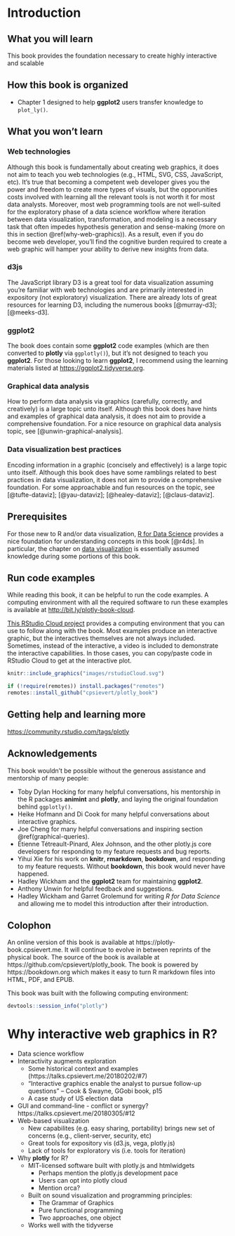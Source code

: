 # Introduction

## What you will learn

This book provides the foundation necessary to create highly interactive and scalable 

## How this book is organized

* Chapter 1 designed to help **ggplot2** users transfer knowledge to `plot_ly()`. 

## What you won't learn

### Web technologies

Although this book is fundamentally about creating web graphics, it does not aim to teach you web technologies (e.g., HTML, SVG, CSS, JavaScript, etc). It's true that becoming a competent web developer gives you the power and freedom to create more types of visuals, but the opporunities costs involved with learning all the relevant tools is not worth it for most data analysts. Moreover, most web programming tools are not well-suited for the exploratory phase of a data science workflow where iteration between data visualization, transformation, and modeling is a necessary task that often impedes hypothesis generation and sense-making (more on this in section \@ref(why-web-graphics)). As a result, even if you do become web developer, you'll find the cognitive burden required to create a web graphic will hamper your ability to derive new insights from data. 

### d3js

The JavaScript library D3 is a great tool for data visualization assuming you're familiar with web technologies and are primarily interested in expository (not exploratory) visualization. There are already lots of great resources for learning D3, including the numerous books [@murray-d3]; [@meeks-d3].

### ggplot2

The book does contain some **ggplot2** code examples (which are then converted to **plotly** via `ggplotly()`), but it's not designed to teach you **ggplot2**. For those looking to learn **ggplot2**, I recommend using the learning materials listed at <https://ggplot2.tidyverse.org>.

### Graphical data analysis

How to perform data analysis via graphics (carefully, correctly, and creatively) is a large topic unto itself. Although this book does have hints and examples of graphical data analysis, it does not aim to provide a comprehensive foundation. For a nice resource on graphical data analysis topic, see [@unwin-graphical-analysis].

### Data visualization best practices

Encoding information in a graphic (concisely and effectively) is a large topic unto itself. Although this book does have some ramblings related to best practices in data visualization, it does not aim to provide a comprehensive foundation. For some approachable and fun resources on the topic, see [@tufte-dataviz]; [@yau-dataviz]; [@healey-dataviz]; [@claus-dataviz].

## Prerequisites

For those new to R and/or data visualization, [R for Data Science](https://r4ds.had.co.nz/) provides a nice foundation for understanding concepts in this book [@r4ds]. In particular, the chapter on [data visualization](https://r4ds.had.co.nz/data-visualisation.html) is essentially assumed knowledge during some portions of this book.

## Run code examples

While reading this book, it can be helpful to run the code examples. A computing environment with all the required software to run these examples is available at <http://bit.ly/plotly-book-cloud>. 

[This RStudio Cloud project](https://rstudio.cloud/project/156701) provides a computing environment that you can use to follow along with the book. Most examples produce an interactive graphic, but the interactives themselves are not always included. Sometimes, instead of the interactive, a video is included to demonstrate the interactive capabilities. In those cases, you can copy/paste code in RStudio Cloud to get at the interactive plot.

```r
knitr::include_graphics("images/rstudioCloud.svg")
```

```r
if (!require(remotes)) install.packages("remotes")
remotes::install_github("cpsievert/plotly_book")
```

## Getting help and learning more

<https://community.rstudio.com/tags/plotly>


## Acknowledgements

This book wouldn't be possible without the generous assistance and mentorship of many people:

* Toby Dylan Hocking for many helpful conversations, his mentorship in the R packages **animint** and **plotly**, and laying the original foundation behind `ggplotly()`.
* Heike Hofmann and Di Cook for many helpful conversations about interactive graphics.
* Joe Cheng for many helpful conversations and inspiring section \@ref(graphical-queries).
* Étienne Tétreault-Pinard, Alex Johnson, and the other plotly.js core developers for responding to my feature requests and bug reports.
* Yihui Xie for his work on **knitr**, **rmarkdown**, **bookdown**, and responding to my feature requests. Without **bookdown**, this book would never have happened.
* Hadley Wickham and the **ggplot2** team for maintaining **ggplot2**.
* Anthony Unwin for helpful feedback and suggestions.
* Hadley Wickham and Garret Grolemund for writing _R for Data Science_ and allowing me to model this introduction after their introduction. 


## Colophon

An online version of this book is available at https://plotly-book.cpsievert.me. It will continue to evolve in between reprints of the physical book. The source of the book is available at https://github.com/cpsievert/plotly_book. The book is powered by https://bookdown.org which makes it easy to turn R markdown files into HTML, PDF, and EPUB.

This book was built with the following computing environment:

```r
devtools::session_info("plotly")
```
  

# Why interactive web graphics in R? {#why-web-graphics}

* Data science workflow
* Interactivity augments exploration
    * Some historical context and examples (https://talks.cpsievert.me/20180202/#7)
    * "Interactive graphics enable the analyst to pursue follow-up questions" -- Cook & Swayne, GGobi book, p15
    * A case study of US election data
* GUI and command-line - conflict or synergy? https://talks.cpsievert.me/20180305/#12
* Web-based visualization
    * New capabilites (e.g. easy sharing, portability) brings new set of concerns (e.g., client-server, security, etc)
    * Great tools for expository vis (d3.js, vega, plotly.js)
    * Lack of tools for exploratory vis (i.e. tools for iteration)
* Why **plotly** for R?
  * MIT-licensed software built with plotly.js and htmlwidgets
    * Perhaps mention the plotly.js development pace
    * Users can opt into plotly cloud 
    * Mention orca? 
  * Built on sound visualization and programming principles:
    * The Grammar of Graphics
    * Pure functional programming
    * Two approaches, one object
  * Works well with the tidyverse
    